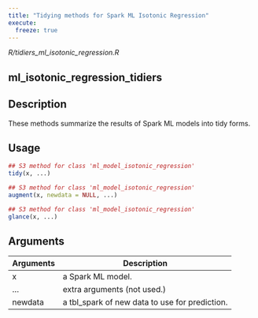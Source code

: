 ```yaml
---
title: "Tidying methods for Spark ML Isotonic Regression"
execute:
  freeze: true
---
```


*R/tidiers_ml_isotonic_regression.R*

## ml_isotonic_regression_tidiers

## Description
These methods summarize the results of Spark ML models into tidy forms. 


## Usage
```r
## S3 method for class 'ml_model_isotonic_regression'
tidy(x, ...) 

## S3 method for class 'ml_model_isotonic_regression'
augment(x, newdata = NULL, ...) 

## S3 method for class 'ml_model_isotonic_regression'
glance(x, ...) 
```

## Arguments
|Arguments|Description|
|---|---|
| x | a Spark ML model. |
| ... | extra arguments (not used.) |
| newdata | a tbl_spark of new data to use for prediction. |







